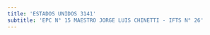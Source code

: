 ```yaml
---
title: 'ESTADOS UNIDOS 3141'
subtitle: 'EPC N° 15 MAESTRO JORGE LUIS CHINETTI - IFTS N° 26'
---
```



